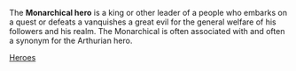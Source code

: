 The '''Monarchical hero''' is a king or other leader of a people who embarks on a quest or defeats a vanquishes a great evil for the general welfare of his followers and his realm. The Monarchical is often associated with and often a synonym for the Arthurian hero.

[[Category:Hero|Heroes]]

{{stub}}